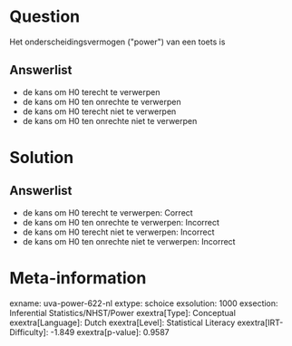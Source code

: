 Question
========

Het onderscheidingsvermogen (\"power\") van een toets is

Answerlist
----------

* de kans om H0 terecht te verwerpen
* de kans om H0 ten onrechte te verwerpen
* de kans om H0 terecht niet te verwerpen
* de kans om H0 ten onrechte niet te verwerpen

Solution
========

Answerlist
----------

* de kans om H0 terecht te verwerpen: Correct
* de kans om H0 ten onrechte te verwerpen: Incorrect
* de kans om H0 terecht niet te verwerpen: Incorrect
* de kans om H0 ten onrechte niet te verwerpen: Incorrect

Meta-information
================
exname: uva-power-622-nl
extype: schoice
exsolution: 1000
exsection: Inferential Statistics/NHST/Power
exextra[Type]: Conceptual
exextra[Language]: Dutch
exextra[Level]: Statistical Literacy
exextra[IRT-Difficulty]: -1.849
exextra[p-value]: 0.9587
